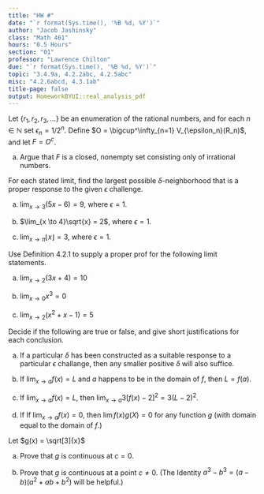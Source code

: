 ```yaml
---
title: "HW #"
date: "`r format(Sys.time(), '%B %d, %Y')`"
author: "Jacob Jashinsky"
class: "Math 461"
hours: "0.5 Hours"
section: "01"
professor: "Lawrence Chilton"
due: "`r format(Sys.time(), '%B %d, %Y')`"
topic: "3.4.9a, 4.2.2abc, 4.2.5abc"
misc: "4.2.6abcd, 4.3.1ab"
title-page: false
output: HomeworkBYUI::real_analysis_pdf
---
```

<!------------------------------------------------------------------------------>
<!------------------------------- Question 01 ---------------------------------->
<!------------------------------------------------------------------------------>
\exercise{3.4.9a}

Let $\{ r_1, r_2, r_3,... \}$ be an enumeration of the rational numbers, and for each $n \in \mathbb{N}$ set $\epsilon_n = 1/2^n$. Define $O = \bigcup^\infty_{n=1} V_{\epsilon_n}(R_n)$, and let $F = O^c$.

a. Argue that $F$ is a closed, nonempty set consisting only of irrational numbers.

\begin{solution}
x<1
\end{solution}

\newpage
<!------------------------------------------------------------------------------>
<!------------------------------- Question 02 ---------------------------------->
<!------------------------------------------------------------------------------>
\exercise{4.2.2abc}

For each stated limit, find the largest possible $\delta$-neighborhood that is a proper response to the given $\epsilon$ challenge. 

a. $\lim_{x \to 3}(5x - 6) = 9$, where $\epsilon = 1$.

\begin{solution}
x<1
\end{solution}

b. $\lim_{x \to 4}\sqrt{x} = 2$, where $\epsilon = 1$.

\begin{solution}
x<1
\end{solution}

c. $\lim_{x \to \pi}\lfloor x \rfloor = 3$, where $\epsilon = 1$.

\begin{solution}
x<1
\end{solution}



\newpage
<!------------------------------------------------------------------------------>
<!------------------------------- Question 03 ---------------------------------->
<!------------------------------------------------------------------------------>
\exercise{4.2.5abc}

Use Definition 4.2.1 to supply a proper prof for the following limit statements.

a. $\lim_{x \to 2}(3x + 4) = 10$

\begin{solution}
x<1
\end{solution}


b. $\lim_{x \to 0}x^3 = 0$

\begin{solution}
x<1
\end{solution}


c. $\lim_{x \to 2}(x^2 + x - 1) = 5$

\begin{solution}
x<1
\end{solution}

\newpage
<!------------------------------------------------------------------------------>
<!------------------------------- Question 04 ---------------------------------->
<!------------------------------------------------------------------------------>
\exercise{4.2.6}
Decide if the following are true or false, and give short justifications for each conclusion.

a. If a particular $\delta$ has been constructed as a suitable response to a particular $\epsilon$ challange, then any smaller positive $\delta$ will also suffice.

\begin{solution}
x<1
\end{solution}


b. If $\lim_{x \to a} f(x) = L$ and $a$ happens to be in the domain of $f$, then $L=f(a)$. 

\begin{solution}
x<1
\end{solution}


c. If $\lim_{x \to a} f(x) = L$, then $\lim_{x \to a} 3[f(x) - 2]^2 = 3(L-2)^2$.

\begin{solution}
x<1
\end{solution}

d. If If $\lim_{x \to a} f(x) = 0$, then $\lim f(x)g(X) = 0$ for any function $g$ (with domain equal to the domain of $f$.)

\begin{solution}
x<1
\end{solution}



\newpage
<!------------------------------------------------------------------------------>
<!------------------------------- Question 05 ---------------------------------->
<!------------------------------------------------------------------------------>
\exercise{4.3.1}

Let  $g(x) = \sqrt[3]{x}$ 

a. Prove that $g$ is continuous at $c = 0$.

\begin{solution}
x<1
\end{solution}

b. Prove that $g$ is continuous at a point $c \ne 0$. (The Identity $a^3 - b^3 = (a-b)(a^2 +ab + b^2)$ will be helpful.)

\begin{solution}
x<1
\end{solution}

